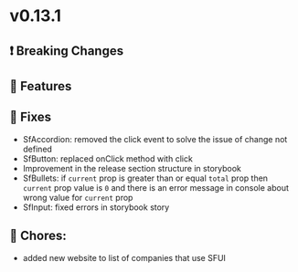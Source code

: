 
<Meta title="Releases/v0.13.x - Latest/v0.13.1 - Latest/Change log" />

# v0.13.1

## ❗ Breaking Changes


## 🚀 Features


## 🐛 Fixes

- SfAccordion: removed the click event to solve the issue of change not defined
- SfButton: replaced onClick method with click
- Improvement in the release section structure in storybook
- SfBullets: if `current` prop is greater than or equal `total` prop then `current` prop value is `0`
    and there is an error message in console about wrong value for `current` prop
- SfInput: fixed errors in storybook story

## 🧹 Chores:

- added new website to list of companies that use SFUI